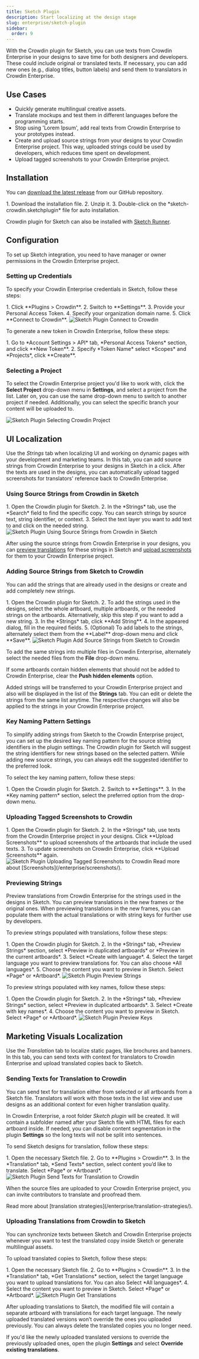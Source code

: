 ```yaml
---
title: Sketch Plugin
description: Start localizing at the design stage
slug: enterprise/sketch-plugin
sidebar:
  order: 9
---
```



With the Crowdin plugin for Sketch, you can use texts from Crowdin Enterprise in your designs to save time for both designers and developers. These could include original or translated texts. If necessary, you can add new ones (e.g., dialog titles, button labels) and send them to translators in Crowdin Enterprise.

## Use Cases

* Quickly generate multilingual creative assets.
* Translate mockups and test them in different languages before the programming starts.
* Stop using 'Lorem Ipsum', add real texts from Crowdin Enterprise to your prototypes instead.
* Create and upload source strings from your designs to your Crowdin Enterprise project. This way, uploaded strings could be used by developers, which reduces time spent on development.
* Upload tagged screenshots to your Crowdin Enterprise project.

## Installation

You can [download the latest release](https://github.com/crowdin/sketch-crowdin) from our GitHub repository.

<Steps>
  1. Download the installation file.
  2. Unzip it.
  3. Double-click on the *sketch-crowdin.sketchplugin* file for auto installation.
</Steps>

Crowdin plugin for Sketch can also be installed with [Sketch Runner](https://sketchrunner.com/).

## Configuration

<Aside title="Permissions">
  To set up Sketch integration, you need to have manager or owner permissions in the Crowdin Enterprise project.
</Aside>

### Setting up Credentials

To specify your Crowdin Enterprise credentials in Sketch, follow these steps:

<Steps>
  1. Click **Plugins > Crowdin**.
  2. Switch to **Settings**.
  3. Provide your Personal Access Token.
  4. Specify your organization domain name.
  5. Click **Connect to Crowdin**. <Image src={connect} alt="Sketch Plugin Connect to Crowdin" />
</Steps>

To generate a new token in Crowdin Enterprise, follow these steps:

<Steps>
  1. Go to *Account Settings > API* tab, *Personal Access Tokens* section, and click **New Token**.
  2. Specify *Token Name* select *Scopes* and *Projects*, click **Create**.
</Steps>

### Selecting a Project

To select the Crowdin Enterprise project you'd like to work with, click the **Select Project** drop-down menu in **Settings**, and select a project from the list. Later on, you can use the same drop-down menu to switch to another project if needed. Additionally, you can select the specific branch your content will be uploaded to.

<Image src={dropdown} alt="Sketch Plugin Selecting Crowdin Project" />

## UI Localization

Use the *Strings* tab when localizing UI and working on dynamic pages with your development and marketing teams. In this tab, you can add source strings from Crowdin Enterprise to your designs in Sketch in a click. After the texts are used in the designs, you can automatically upload tagged screenshots for translators' reference back to Crowdin Enterprise.

### Using Source Strings from Crowdin in Sketch

<Steps>
  1. Open the Crowdin plugin for Sketch.
  2. In the *Strings* tab, use the *Search* field to find the specific copy. You can search strings by source text, string identifier, or context.
  3. Select the text layer you want to add text to and click on the needed string.
</Steps>

<Image src={stringsTab} alt="Sketch Plugin Using Source Strings from Crowdin in Sketch" />

After using the source strings from Crowdin Enterprise in your designs, you can [preview translations](#previewing-strings) for these strings in Sketch and [upload screenshots](#uploading-tagged-screenshots-to-crowdin) for them to your Crowdin Enterprise project.

### Adding Source Strings from Sketch to Crowdin

You can add the strings that are already used in the designs or create and add completely new strings.

<Steps>
  1. Open the Crowdin plugin for Sketch.
  2. To add the strings used in the designs, select the whole artboard, multiple artboards, or the needed strings on the artboards. Alternatively, skip this step if you want to add a new string.
  3. In the *Strings* tab, click **Add String**.
  4. In the appeared dialog, fill in the required fields.
  5. (Optional) To add labels to the strings, alternately select them from the **Label** drop-down menu and click **Save**.
</Steps>

<Image src={addStrings} alt="Sketch Plugin Add Source Strings from Sketch to Crowdin" />

To add the same strings into multiple files in Crowdin Enterprise, alternately select the needed files from the **File** drop-down menu.

If some artboards contain hidden elements that should not be added to Crowdin Enterprise, clear the **Push hidden elements** option.

Added strings will be transferred to your Crowdin Enterprise project and also will be displayed in the list of the **Strings** tab. You can edit or delete the strings from the same list anytime. The respective changes will also be applied to the strings in your Crowdin Enterprise project.

### Key Naming Pattern Settings

To simplify adding strings from Sketch to the Crowdin Enterprise project, you can set up the desired key naming pattern for the source string identifiers in the plugin settings. The Crowdin plugin for Sketch will suggest the string identifiers for new strings based on the selected pattern. While adding new source strings, you can always edit the suggested identifier to the preferred look.

To select the key naming pattern, follow these steps:

<Steps>
  1. Open the Crowdin plugin for Sketch.
  2. Switch to **Settings**.
  3. In the *Key naming pattern* section, select the preferred option from the drop-down menu.
</Steps>

### Uploading Tagged Screenshots to Crowdin

<Steps>
  1. Open the Crowdin plugin for Sketch.
  2. In the *Strings* tab, use texts from the Crowdin Enterprise project in your designs. Click **Upload Screenshots** to upload screenshots of the artboards that include the used texts.
  3. To update screenshots on Crowdin Enterprise, click **Upload Screenshots** again.
</Steps>

<Image src={uploadScreenshots} alt="Sketch Plugin Uploading Tagged Screenshots to Crowdin" />

<ReadMore>
  Read more about [Screenshots](/enterprise/screenshots/).
</ReadMore>

### Previewing Strings

Preview translations from Crowdin Enterprise for the strings used in the designs in Sketch. You can preview translations in the new frames or the original ones. When previewing translations in the new frames, you can populate them with the actual translations or with string keys for further use by developers.

To preview strings populated with translations, follow these steps:

<Steps>
  1. Open the Crowdin plugin for Sketch.
  2. In the *Strings* tab, *Preview Strings* section, select *Preview in duplicated artboards* or *Preview in the current artboards*.
  3. Select *Create with language*.
  4. Select the target language you want to preview translations for. You can also choose *All languages*.
  5. Choose the content you want to preview in Sketch. Select *Page* or *Artboard*.
</Steps>

<Image src={stringsTabPreviewStrings} alt="Sketch Plugin Preview Strings" />

To preview strings populated with key names, follow these steps:

<Steps>
  1. Open the Crowdin plugin for Sketch.
  2. In the *Strings* tab, *Preview Strings* section, select *Preview in duplicated artboards*.
  3. Select *Create with key names*.
  4. Choose the content you want to preview in Sketch. Select *Page* or *Artboard*.
</Steps>

<img src={previewKeys.src} alt="Sketch Plugin Preview Keys" />

## Marketing Visuals Localization

Use the *Translation* tab to localize static pages, like brochures and banners. In this tab, you can send texts with context for translators to Crowdin Enterprise and upload translated copies back to Sketch.

### Sending Texts for Translation to Crowdin

You can send text for translation either from selected or all artboards from a Sketch file. Translators will work with those texts in the list view and use designs as an additional context for even higher translation quality.

In Crowdin Enterprise, a root folder *Sketch plugin* will be created. It will contain a subfolder named after your Sketch file with HTML files for each artboard inside. If needed, you can disable content segmentation in the plugin **Settings** so the long texts will not be split into sentences.

To send Sketch designs for translation, follow these steps:

<Steps>
  1. Open the necessary Sketch file.
  2. Go to **Plugins > Crowdin**.
  3. In the *Translation* tab, *Send Texts* section, select content you’d like to translate. Select *Page* or *Artboard*.
</Steps>

<Image src={translationTabSendTexts} alt="Sketch Plugin Send Texts for Translation to Crowdin" />

When the source files are uploaded to your Crowdin Enterprise project, you can invite contributors to translate and proofread them.

<ReadMore>
  Read more about [translation strategies](/enterprise/translation-strategies/).
</ReadMore>

### Uploading Translations from Crowdin to Sketch

You can synchronize texts between Sketch and Crowdin Enterprise projects whenever you want to test the translated copy inside Sketch or generate multilingual assets.

To upload translated copies to Sketch, follow these steps:

<Steps>
  1. Open the necessary Sketch file.
  2. Go to **Plugins > Crowdin**.
  3. In the *Translation* tab, *Get Translations* section, select the target language you want to upload translations for. You can also Select *All languages*.
  4. Select the content you want to preview in Sketch. Select *Page* or *Artboard*.
</Steps>

<Image src={translationTabGetTranslations} alt="Sketch Plugin Get Translations" />

After uploading translations to Sketch, the modified file will contain a separate artboard with translations for each target language. The newly uploaded translated versions won’t override the ones you uploaded previously. You can always delete the translated copies you no longer need.

If you'd like the newly uploaded translated versions to override the previously uploaded ones, open the plugin **Settings** and select **Override existing translations**.
